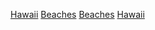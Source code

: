 {{Commons category|Beaches of Hawaii}}

[[Category:美國各州沙灘|Hawaii]]
[[Category:夏威夷州地形|Beaches]]
[[Category:夏威夷州旅遊景點|Beaches]]
[[Category:大洋洲沙灘|Hawaii]]